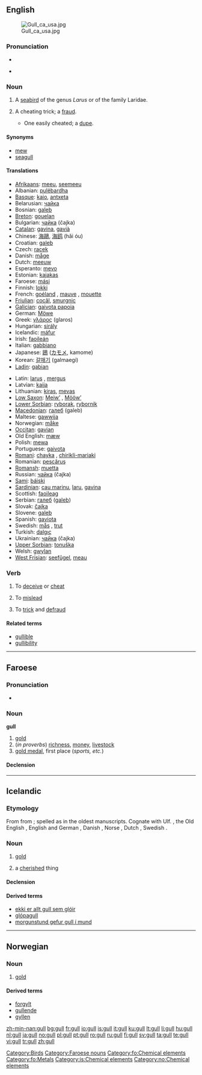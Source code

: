 ==English==
[[Image:Gull ca usa.jpg|thumb]]

===Pronunciation===
* {{IPA|/'gʌl/}}
* {{audio|en-us-gull.ogg|Audio (US)}}
*: {{rhymes|ʌl}}

===Noun===
{{en-noun}}

# A [[seabird]] of the genus ''Larus'' or of the family Laridae.
# {{slang}} A cheating trick; a [[fraud]].
#* One easily cheated; a [[dupe]].

====Synonyms====
* [[mew]]
* [[seagull]]

====Translations====
{{trans-top|seabird}}
* [[Afrikaans]]: [[meeu]], [[seemeeu]]
* Albanian: [[pulëbardha]]
* [[Basque]]: [[kaio]], [[antxeta]]
* Belarusian: [[чайка]] {{f}}
* Bosnian: [[galeb]]
* [[Breton]]: [[gouelan]]
* Bulgarian: [[чайка]] (čajka) {{f}}
* [[Catalan]]: [[gavina]], [[gavià]]
* Chinese: [[海鷗]], [[海鸥]] (hǎi óu)
* Croatian: [[galeb]]
* Czech: [[racek]]
* Danish: [[måge]]
* Dutch: [[meeuw]] {{f}}
* Esperanto: [[mevo]]
* Estonian: [[kajakas]]
* Faroese: [[mási]]
* Finnish: [[lokki]]
* French: [[goéland]] {{m}}, [[mauve]] {{f}}, [[mouette]] {{f}}
* [[Friulian]]: [[cocâl]], [[smurgnic]]
* [[Galician]]: [[gaivota papoia]] {{f}}
* German: [[Möwe]] {{f}}
* Greek: [[γλάρος]] (glaros)
* Hungarian: [[sirály]]
* Icelandic: [[máfur]] {{m}}
* Irish: [[faoileán]]
* Italian: [[gabbiano]] {{m}}
* Japanese: [[鴎]] ([[カモメ]], kamome)
* Korean: [[갈매기]] (galmaegi)
* [[Ladin]]: [[gabian]]
{{trans-mid}}
* Latin: [[larus]] {{m}}, [[mergus]] {{m}}
* Latvian: [[kaija]]
* Lithuanian: [[kiras]], [[mevas]]
* [[Low Saxon]]: [[Meiw’]] {{f}}, [[Mööw’]] {{f}}
* [[Lower Sorbian]]: [[ryborak]], [[rybornik]]
* [[Macedonian]]: [[галеб]] (galeb) {{m}}
* Maltese: [[gawwija]]
* Norwegian: [[måke]] {{f}}
* [[Occitan]]: [[gavian]]
* Old English: [[mæw]]
* Polish: [[mewa]] {{f}}
* Portuguese: [[gaivota]] {{f}}
* [[Romani]]: [[chayka]] {{f}}, [[chirikli-mariaki]] {{f}}
* Romanian: [[pescăruş]]
* [[Romansh]]: [[muetta]]
* Russian: [[чайка]] (čajka) {{f}}
* [[Sami]]: [[báiski]]
* [[Sardinian]]: [[cau marinu]], [[laru]], [[gavina]]
* Scottish: [[faoileag]]
* Serbian: [[галеб]] ([[galeb]]) {{m}}
* Slovak: [[čajka]] {{f}}
* Slovene: [[galeb]]  {{m}}
* Spanish: [[gaviota]] {{f}}
* Swedish: [[mås]] {{c}}, [[trut]] {{c}}
* Turkish: [[dalgıç]]
* Ukrainian: [[чайка]] (čajka) {{f}}
* [[Upper Sorbian]]: [[tonuška]] {{f}}
* Welsh: [[gwylan]]
* [[West Frisian]]: [[seefûgel]], [[meau]] {{f}}
{{trans-bottom}}

===Verb===
{{en-verb}}

# {{US|slang}} To [[deceive]] or [[cheat]]
# {{US|slang}} To [[mislead]]
# {{US|slang}} To [[trick]] and [[defraud]]

====Related terms====
* [[gullible]]
* [[gullibility]]

[[Category:Birds]]

----

==Faroese==

===Pronunciation===
* {{IPA|[gʊdl]|lang=fo}}

===Noun===
'''gull''' {{n}} {{s}}

# [[gold]]
# (''in proverbs'') [[richness]], [[money]], [[livestock]]
# [[gold medal]], first place (''sports, etc.'')

====Declension====
{{fo-decl-noun-n9-s|gu|l}}

[[Category:Faroese nouns]]
[[Category:fo:Chemical elements]]
[[Category:fo:Metals]]

----

==Icelandic==

===Etymology===
From {{etyl|non|is}} {{term|gull||gold|lang=non}} from {{proto|Germanic|gulþ-}}; spelled as {{term|goll|lang=non}} in the oldest manuscripts. Cognate with Ulf. {{term|gulþ}}, the Old English {{term|gold|lang=ang}}, English {{term|gold|lang=en}} and German {{term|Gold|lang=de}}, Danish {{term|guld|lang=da}}, Norse {{term|gull|lang=no}}, Dutch {{term|goud|lang=nl}}, Swedish {{term|guld|lang=sv}}.

===Noun===
{{is-noun|n}}

# {{uncountable|lang=is}} [[gold]]
# {{countable|lang=is}} a [[cherish]]ed thing

====Declension====
{{is-decl-noun-n-s|g|u|ll}}

====Derived terms====
* [[ekki er allt gull sem glóir]]
* [[glópagull]]
* [[morgunstund gefur gull í mund]]

[[Category:is:Chemical elements]]

----

==Norwegian==

===Noun===
{{no-noun-nu|gull}}

# [[gold]]

====Derived terms====
* [[forgylt]]
* [[gullende]]
* [[gyllen]]

[[Category:no:Chemical elements]]

[[zh-min-nan:gull]]
[[bg:gull]]
[[fr:gull]]
[[io:gull]]
[[is:gull]]
[[it:gull]]
[[ku:gull]]
[[lt:gull]]
[[li:gull]]
[[hu:gull]]
[[nl:gull]]
[[ja:gull]]
[[no:gull]]
[[pl:gull]]
[[pt:gull]]
[[ro:gull]]
[[ru:gull]]
[[fi:gull]]
[[sv:gull]]
[[ta:gull]]
[[te:gull]]
[[vi:gull]]
[[tr:gull]]
[[zh:gull]]